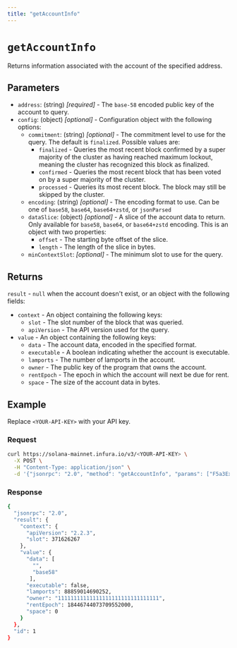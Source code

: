 ```yaml
---
title: "getAccountInfo"
---
```



# `getAccountInfo`

Returns information associated with the account of the specified address. <CreditCost network="solana" method="getAccountInfo" />

## Parameters

- `address`: (string) _[required]_ - The `base-58` encoded public key of the account to query.
- `config`: (object) _[optional]_  - Configuration object with the following options:
    - `commitment`: (string) _[optional]_  - The commitment level to use for the query. The default is `finalized`. Possible values are:
        - `finalized` - Queries the most recent block confirmed by a super majority of the cluster as having
            reached maximum lockout, meaning the cluster has recognized this block as finalized.
        - `confirmed` - Queries the most recent block that has been voted on by a super majority of the cluster.
        - `processed` - Queries its most recent block. The block may still be skipped by the cluster.
    - `encoding`: (string) _[optional]_ - The encoding format to use. Can be one of `base58`, `base64`, `base64+zstd`,
        or `jsonParsed`
    - `dataSlice`: (object) _[optional]_ - A slice of the account data to return. Only available for `base58`, `base64`,
        or `base64+zstd` encoding. This is an object with two properties:
        - `offset` - The starting byte offset of the slice.
        - `length` - The length of the slice in bytes.
    - `minContextSlot`: _[optional]_ - The minimum slot to use for the query.

## Returns

`result` - `null` when the account doesn't exist, or an object with the following fields:

- `context` - An object containing the following keys:
    - `slot` - The slot number of the block that was queried.
    - `apiVersion` - The API version used for the query.
- `value` - An object containing the following keys:
    - `data` - The account data, encoded in the specified format.
    - `executable` - A boolean indicating whether the account is executable.
    - `lamports` - The number of lamports in the account.
    - `owner` - The public key of the program that owns the account.
    - `rentEpoch` - The epoch in which the account will next be due for rent.
    - `space` - The size of the account data in bytes.

## Example

Replace `<YOUR-API-KEY>` with your API key.

### Request

<Tabs>
  <TabItem value="curl">

  ```bash
  curl https://solana-mainnet.infura.io/v3/<YOUR-API-KEY> \
    -X POST \
    -H "Content-Type: application/json" \
    -d '{"jsonrpc": "2.0", "method": "getAccountInfo", "params": ["F5a3ExamplePubkeyABCDEFGH", {"encoding": "jsonParsed"}],"id": 1}'
  ```

  </TabItem>
</Tabs>

### Response

<Tabs>
  <TabItem value="JSON">

  ```bash
  {
    "jsonrpc": "2.0",
    "result": {
      "context": {
        "apiVersion": "2.2.3",
        "slot": 371626267
      },
      "value": {
        "data": [
          "",
          "base58"
         ],
        "executable": false,
        "lamports": 88859014690252,
        "owner": "11111111111111111111111111111111",
        "rentEpoch": 18446744073709552000,
        "space": 0
      }
    },
    "id": 1
  }
  ```

  </TabItem>
</Tabs>